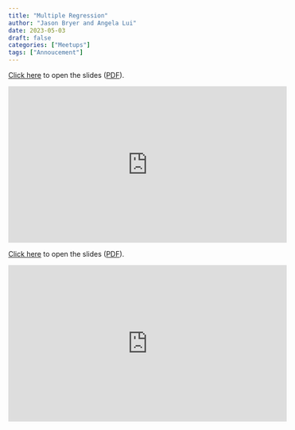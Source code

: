 ```yaml
---
title: "Multiple Regression"
author: "Jason Bryer and Angela Lui"
date: 2023-05-03
draft: false
categories: ["Meetups"]
tags: ["Annoucement"]
---
```



[Click here](/slides/09-Multiple_Regression.html#1) to open the slides ([PDF](/slides/09-Multiple_Regression.pdf)).

<iframe width="560" height="315" src="https://www.youtube.com/embed/GdxQtRWlQk8" title="YouTube video player" frameborder="0" allow="accelerometer; autoplay; clipboard-write; encrypted-media; gyroscope; picture-in-picture" allowfullscreen></iframe>

<!--more-->

[Click here](/slides/09-Multiple_Regression.html#1) to open the slides ([PDF](/slides/09-Multiple_Regression.pdf)).

<iframe width="560" height="315" src="https://www.youtube.com/embed/GdxQtRWlQk8" title="YouTube video player" frameborder="0" allow="accelerometer; autoplay; clipboard-write; encrypted-media; gyroscope; picture-in-picture" allowfullscreen></iframe>



